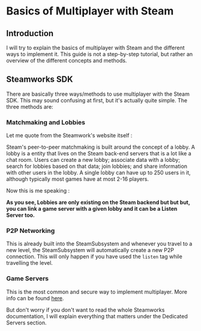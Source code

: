 # Basics of Multiplayer with Steam
## Introduction

I will try to explain the basics of multiplayer with Steam and the different ways to implement it. This guide is not a step-by-step tutorial, but rather an overview of the different concepts and methods.

## Steamworks SDK

There are basically three ways/methods to use multiplayer with the Steam SDK. This may sound confusing at first, but it's actually quite simple. The three methods are:

### Matchmaking and Lobbies


Let me quote from the Steamwork's website itself : 

Steam's peer-to-peer matchmaking is built around the concept of a lobby. A lobby is a entity that lives on the Steam back-end servers that is a lot like a chat room. Users can create a new lobby; associate data with a lobby; search for lobbies based on that data; join lobbies; and share information with other users in the lobby. A single lobby can have up to 250 users in it, although typically most games have at most 2-16 players.

Now this is me speaking : 

**As you see, Lobbies are only existing on the Steam backend but but but, you can link a game server with a given lobby and it can be a Listen Server too.**
### P2P Networking

This is already built into the SteamSubsystem and whenever you travel to a new level, the SteamSubsystem will automatically create a new P2P connection. This will only happen if you have used the `listen` tag while travelling the level.

### Game Servers

This is the most common and secure way to implement multiplayer. More info can be found [here](https://partner.steamgames.com/doc/features/multiplayer/game_servers).


But don't worry if you don't want to read the whole Steamworks documentation, I will explain everything that matters under the Dedicated Servers section.